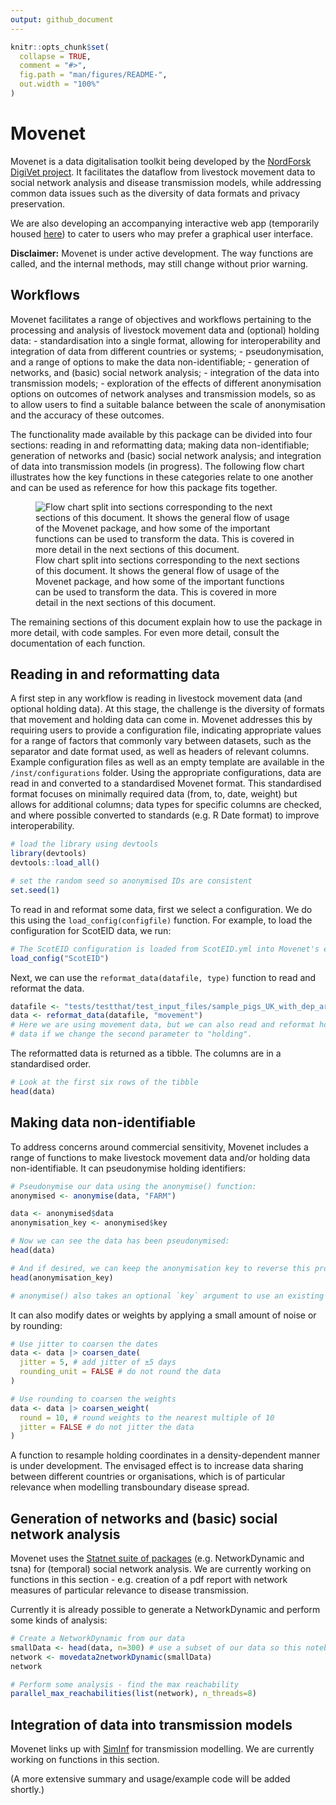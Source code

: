 ```yaml
---
output: github_document
---
```


<!-- README.md is generated from README.Rmd. Please edit that file -->

```r
knitr::opts_chunk$set(
  collapse = TRUE,
  comment = "#>",
  fig.path = "man/figures/README-",
  out.width = "100%"
)
```

# Movenet
Movenet is a data digitalisation toolkit being developed by the [NordForsk DigiVet project](https://www.nordforsk.org/projects/digitalisation-livestock-data-improve-veterinary-public-health). It facilitates the dataflow from livestock movement data to social network analysis and disease transmission models, while addressing common data issues such as the diversity of data formats and privacy preservation.

We are also developing an accompanying interactive web app (temporarily housed [here](https://github.com/digivet-consortium/movenetapp)) to cater to users who may prefer a graphical user interface.

**Disclaimer:**
Movenet is under active development. The way functions are called, and the internal methods, may still change without prior warning.

## Workflows
Movenet facilitates a range of objectives and workflows pertaining to the processing and analysis of livestock movement data and (optional) holding data:
- standardisation into a single format, allowing for interoperability and integration of data from different countries or systems;
- pseudonymisation, and a range of options to make the data non-identifiable;
-	generation of networks, and (basic) social network analysis; 
-	integration of the data into transmission models;
-	exploration of the effects of different anonymisation options on outcomes of network analyses and transmission models, so as to allow users to find a suitable balance between the scale of anonymisation and the accuracy of these outcomes. 

The functionality made available by this package can be divided into four
sections: reading in and reformatting data; making data non-identifiable;
generation of networks and (basic) social network analysis; and integration
of data into transmission models (in progress). The following flow chart
illustrates how the key functions in these categories relate to one another
and can be used as reference for how this package fits together.

![Flow chart split into sections corresponding to the next sections of this document. It shows the general flow of usage of the Movenet package, and how some of the important functions can be used to transform the data. This is covered in more detail in the next sections of this document.](man/figures/readme-flowchart.svg)

The remaining sections of this document explain how to use the package in more
detail, with code samples. For even more detail, consult the documentation of
each function.

## Reading in and reformatting data
A first step in any workflow is reading in livestock movement data (and optional holding data). At this stage, the challenge is the diversity of formats that movement and holding data can come in. Movenet addresses this by requiring users to provide a configuration file, indicating appropriate values for a range of factors that commonly vary between datasets, such as the separator and date format used, as well as headers of relevant columns. Example configuration files as well as an empty template are available in the `/inst/configurations` folder.  Using the appropriate configurations, data are read in and converted to a standardised Movenet format. This standardised format focuses on minimally required data (from, to, date, weight) but allows for additional columns; data types for specific columns are checked, and where possible converted to standards (e.g. R Date format) to improve interoperability. 


```R
# load the library using devtools
library(devtools)
devtools::load_all()

# set the random seed so anonymised IDs are consistent
set.seed(1)
```

To read in and reformat some data, first we select a configuration. We do this using the `load_config(configfile)` function. For example, to load the configuration for ScotEID
data, we run:

```R
# The ScotEID configuration is loaded from ScotEID.yml into Movenet's environment.
load_config("ScotEID")
```

Next, we can use the
`reformat_data(datafile, type)` function to read and reformat the data.

```R
datafile <- "tests/testthat/test_input_files/sample_pigs_UK_with_dep_arr_dates.csv"
data <- reformat_data(datafile, "movement")
# Here we are using movement data, but we can also read and reformat holding
# data if we change the second parameter to "holding".
```

The reformatted data is returned as a tibble. The columns are in a standardised
order.

```R
# Look at the first six rows of the tibble
head(data)
```

## Making data non-identifiable
To address concerns around commercial sensitivity, Movenet includes a range of functions to make livestock movement data and/or holding data non-identifiable. It can pseudonymise holding identifiers:

```R
# Pseudonymise our data using the anonymise() function:
anonymised <- anonymise(data, "FARM")

data <- anonymised$data
anonymisation_key <- anonymised$key

# Now we can see the data has been pseudonymised:
head(data)

# And if desired, we can keep the anonymisation key to reverse this process later:
head(anonymisation_key)

# anonymise() also takes an optional `key` argument to use an existing key
```

It can also modify dates or weights by applying a small amount of noise or by rounding:

```R
# Use jitter to coarsen the dates
data <- data |> coarsen_date(
  jitter = 5, # add jitter of ±5 days
  rounding_unit = FALSE # do not round the data
)

# Use rounding to coarsen the weights
data <- data |> coarsen_weight(
  round = 10, # round weights to the nearest multiple of 10
  jitter = FALSE # do not jitter the data
)
```

A function to resample holding coordinates in a density-dependent manner is under development. The envisaged effect is to increase data sharing between different countries or organisations, which is of particular relevance when modelling transboundary disease spread.


## Generation of networks and (basic) social network analysis
Movenet uses the [Statnet suite of packages](https://statnet.org/packages/) (e.g. NetworkDynamic and tsna) for (temporal) social network analysis. We are currently working on functions in this section - e.g. creation of a pdf report with network measures of particular relevance to disease transmission.

Currently it is already possible to generate a NetworkDynamic and perform some
kinds of analysis:

```R
# Create a NetworkDynamic from our data
smallData <- head(data, n=300) # use a subset of our data so this notebook knits faster
network <- movedata2networkDynamic(smallData)
network

# Perform some analysis - find the max reachability
parallel_max_reachabilities(list(network), n_threads=8)
```


## Integration of data into transmission models
Movenet links up with [SimInf](https://github.com/stewid/SimInf) for transmission modelling. We are currently working on functions in this section.

(A more extensive summary and usage/example code will be added shortly.)

